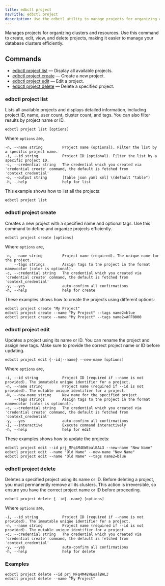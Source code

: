 ```yaml
---
title: edbctl project
navTitle: edbctl project
description: Use the edbctl utility to manage projects for organizing clusters and resources for PG AI Hybrid Manager.
---
```


Manages projects for organizing clusters and resources. Use this command to create, edit, view, and delete projects, making it easier to manage your database clusters efficiently.

## Commands

-   [edbctl project list](edbctl_project.mdx#edbctl-project-list) — Display all available projects.
-   [edbctl project create](edbctl_project.mdx#edbctl-project-create) — Create a new project.
-   [edbctl project edit](edbctl_project.mdx#edbctl-project-edit) — Edit a project.
-   [edbctl project delete](edbctl_project.mdx#edbctl-project-delete) — Delete a specified project.

### edbctl project list

Lists all available projects and displays detailed information, including project ID, name, user count, cluster count, and tags. You can also filter results by project name or ID.

```
edbctl project list [options]
```

Where `options` are,

```
-n, --name string         Project name (optional). Filter the list by a specific project name.
-i, --id string           Project ID (optional). Filter the list by a specific project ID.
-c, --credential string   The credential which you created via 'credential create' command, the default is fetched from 'context_credential'
-o, --output string       [table json yaml xml] \(default "table")
-h, --help                help for list
```

This example shows how to list all the projects:

```
edbctl project list
```

### edbctl project create

Creates a new project with a specified name and optional tags. Use this command to define and organize projects efficiently.

```
edbctl project create [options]
```

Where `options` are,

```
-n, --name string         Project name (required). The unique name for the project.
    --tags strings        Assign tags to the project in the format name=color (color is optional).
-c, --credential string   The credential which you created via 'credential create' command, the default is fetched from 'context_credential'
-y, --yes                 auto-confirm all confirmations
-h, --help                help for create
```
These examples shows how to create the projects using different options:

```
edbctl project create "My Project"
edbctl project create --name "My Project" --tags name2=blue
edbctl project create --name "My Project" --tags name2=#FF0000
```

### edbctl project edit

Updates a project using its name or ID. You can rename the project and assign new tags. Make sure to provide the correct project name or ID before updating.

```
edbctl project edit {--id|--name} --new-name [options]
```

Where `options` are,

```
-i, --id string           Project ID (required if --name is not provided). The immutable unique identifier for a project.
-n, --name string         Project name (required if --id is not provided). The mutable unique identifier for a project.
-N, --new-name string     New name for the specified project.
    --tags strings        Assign tags to the project in the format name=color (color is optional).
-c, --credential string   The credential which you created via 'credential create' command, the default is fetched from 'context_credential'
-y, --yes                 auto-confirm all confirmations
-I, --interactive         Execute command interactively
-h, --help                help for edit
```

These examples shows how to update the projects:

```
edbctl project edit --id prj_MFq4M4EWEoalBAL3 --new-name "New Name"
edbctl project edit --name "Old Name" --new-name "New Name"
edbctl project edit --name "Old Name" --tags name2=blue
```

### edbctl project delete

Deletes a specified project using its name or ID. Before deleting a project, you must permanently remove all its clusters. This action is irreversible, so ensure you have the correct project name or ID before proceeding.

```
edbctl project delete {--id|--name} [options]
```

Where `options` are,

```
-i, --id string           Project ID (required if --name is not provided). The immutable unique identifier for a project.
-n, --name string         Project name (required if --id is not provided). The mutable unique identifier for a project.
-c, --credential string   The credential which you created via 'credential create' command, the default is fetched from 'context_credential'
-y, --yes                 auto-confirm all confirmations
-h, --help                help for delete
```

### Examples

```
edbctl project delete --id prj_MFq4M4EWEoalBAL3
edbctl project delete --name "My Project"
```
